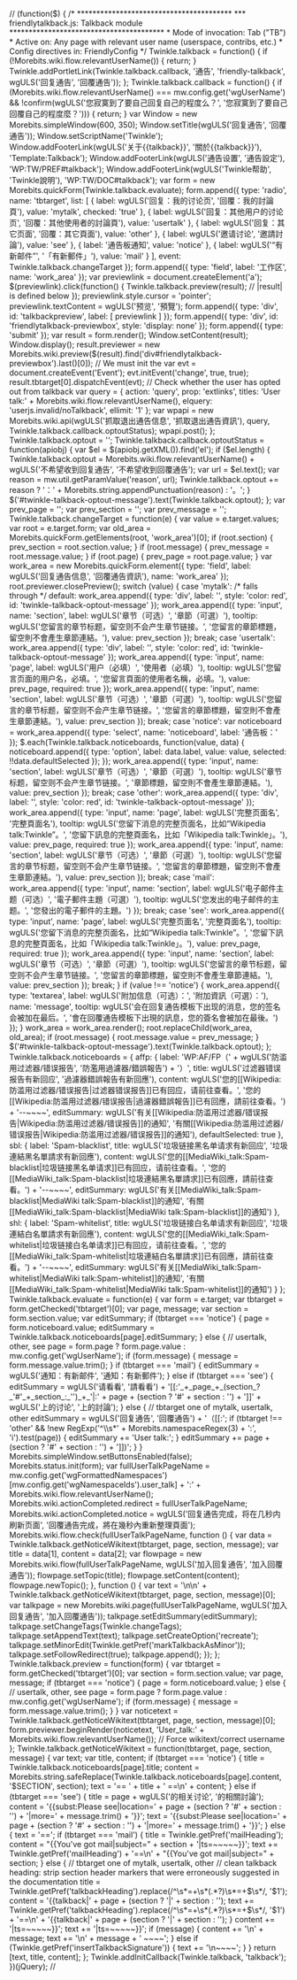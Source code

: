 // <nowiki>


(function($) {


/*
 ****************************************
 *** friendlytalkback.js: Talkback module
 ****************************************
 * Mode of invocation:     Tab ("TB")
 * Active on:              Any page with relevant user name (userspace, contribs, etc.)
 * Config directives in:   FriendlyConfig
 */

Twinkle.talkback = function() {

	if (!Morebits.wiki.flow.relevantUserName()) {
		return;
	}

	Twinkle.addPortletLink(Twinkle.talkback.callback, '通告', 'friendly-talkback', wgULS('回复通告', '回覆通告'));
};

Twinkle.talkback.callback = function() {
	if (Morebits.wiki.flow.relevantUserName() === mw.config.get('wgUserName') && !confirm(wgULS('您寂寞到了要自己回复自己的程度么？', '您寂寞到了要自己回覆自己的程度麼？'))) {
		return;
	}

	var Window = new Morebits.simpleWindow(600, 350);
	Window.setTitle(wgULS('回复通告', '回覆通告'));
	Window.setScriptName('Twinkle');
	Window.addFooterLink(wgULS('关于{{talkback}}', '關於{{talkback}}'), 'Template:Talkback');
	Window.addFooterLink(wgULS('通告设置', '通告設定'), 'WP:TW/PREF#talkback');
	Window.addFooterLink(wgULS('Twinkle帮助', 'Twinkle說明'), 'WP:TW/DOC#talkback');

	var form = new Morebits.quickForm(Twinkle.talkback.evaluate);

	form.append({ type: 'radio', name: 'tbtarget',
		list: [
			{
				label: wgULS('回复：我的讨论页', '回覆：我的討論頁'),
				value: 'mytalk',
				checked: 'true'
			},
			{
				label: wgULS('回复：其他用户的讨论页', '回覆：其他使用者的討論頁'),
				value: 'usertalk'
			},
			{
				label: wgULS('回复：其它页面', '回覆：其它頁面'),
				value: 'other'
			},
			{
				label: wgULS('邀请讨论', '邀請討論'),
				value: 'see'
			},
			{
				label: '通告板通知',
				value: 'notice'
			},
			{
				label: wgULS('“有新邮件”', '「有新郵件」'),
				value: 'mail'
			}
		],
		event: Twinkle.talkback.changeTarget
	});

	form.append({
		type: 'field',
		label: '工作区',
		name: 'work_area'
	});

	var previewlink = document.createElement('a');
	$(previewlink).click(function() {
		Twinkle.talkback.preview(result);  // |result| is defined below
	});
	previewlink.style.cursor = 'pointer';
	previewlink.textContent = wgULS('预览', '預覽');
	form.append({ type: 'div', id: 'talkbackpreview', label: [ previewlink ] });
	form.append({ type: 'div', id: 'friendlytalkback-previewbox', style: 'display: none' });

	form.append({ type: 'submit' });

	var result = form.render();
	Window.setContent(result);
	Window.display();
	result.previewer = new Morebits.wiki.preview($(result).find('div#friendlytalkback-previewbox').last()[0]);

	// We must init the
	var evt = document.createEvent('Event');
	evt.initEvent('change', true, true);
	result.tbtarget[0].dispatchEvent(evt);

	// Check whether the user has opted out from talkback
	var query = {
		action: 'query',
		prop: 'extlinks',
		titles: 'User talk:' + Morebits.wiki.flow.relevantUserName(),
		elquery: 'userjs.invalid/noTalkback',
		ellimit: '1'
	};
	var wpapi = new Morebits.wiki.api(wgULS('抓取退出通告信息', '抓取退出通告資訊'), query, Twinkle.talkback.callback.optoutStatus);
	wpapi.post();
};

Twinkle.talkback.optout = '';

Twinkle.talkback.callback.optoutStatus = function(apiobj) {
	var $el = $(apiobj.getXML()).find('el');
	if ($el.length) {
		Twinkle.talkback.optout = Morebits.wiki.flow.relevantUserName() + wgULS('不希望收到回复通告', '不希望收到回覆通告');
		var url = $el.text();
		var reason = mw.util.getParamValue('reason', url);
		Twinkle.talkback.optout += reason ? '：' + Morebits.string.appendPunctuation(reason) : '。';
	}
	$('#twinkle-talkback-optout-message').text(Twinkle.talkback.optout);
};

var prev_page = '';
var prev_section = '';
var prev_message = '';

Twinkle.talkback.changeTarget = function(e) {
	var value = e.target.values;
	var root = e.target.form;
	var old_area = Morebits.quickForm.getElements(root, 'work_area')[0];

	if (root.section) {
		prev_section = root.section.value;
	}
	if (root.message) {
		prev_message = root.message.value;
	}
	if (root.page) {
		prev_page = root.page.value;
	}

	var work_area = new Morebits.quickForm.element({
		type: 'field',
		label: wgULS('回复通告信息', '回覆通告資訊'),
		name: 'work_area'
	});

	root.previewer.closePreview();

	switch (value) {
		case 'mytalk':
			/* falls through */
		default:
			work_area.append({
				type: 'div',
				label: '',
				style: 'color: red',
				id: 'twinkle-talkback-optout-message'
			});
			work_area.append({
				type: 'input',
				name: 'section',
				label: wgULS('章节（可选）', '章節（可選）'),
				tooltip: wgULS('您留言的章节标题，留空则不会产生章节链接。', '您留言的章節標題，留空則不會產生章節連結。'),
				value: prev_section
			});
			break;

		case 'usertalk':
			work_area.append({
				type: 'div',
				label: '',
				style: 'color: red',
				id: 'twinkle-talkback-optout-message'
			});
			work_area.append({
				type: 'input',
				name: 'page',
				label: wgULS('用户（必填）', '使用者（必填）'),
				tooltip: wgULS('您留言页面的用户名，必填。', '您留言頁面的使用者名稱，必填。'),
				value: prev_page,
				required: true
			});

			work_area.append({
				type: 'input',
				name: 'section',
				label: wgULS('章节（可选）', '章節（可選）'),
				tooltip: wgULS('您留言的章节标题，留空则不会产生章节链接。', '您留言的章節標題，留空則不會產生章節連結。'),
				value: prev_section
			});
			break;

		case 'notice':
			var noticeboard = work_area.append({
				type: 'select',
				name: 'noticeboard',
				label: '通告板：'
			});

			$.each(Twinkle.talkback.noticeboards, function(value, data) {
				noticeboard.append({
					type: 'option',
					label: data.label,
					value: value,
					selected: !!data.defaultSelected
				});
			});

			work_area.append({
				type: 'input',
				name: 'section',
				label: wgULS('章节（可选）', '章節（可選）'),
				tooltip: wgULS('章节标题，留空则不会产生章节链接。', '章節標題，留空則不會產生章節連結。'),
				value: prev_section
			});
			break;

		case 'other':
			work_area.append({
				type: 'div',
				label: '',
				style: 'color: red',
				id: 'twinkle-talkback-optout-message'
			});
			work_area.append({
				type: 'input',
				name: 'page',
				label: wgULS('完整页面名', '完整頁面名'),
				tooltip: wgULS('您留下消息的完整页面名，比如“Wikipedia talk:Twinkle”。', '您留下訊息的完整頁面名，比如「Wikipedia talk:Twinkle」。'),
				value: prev_page,
				required: true
			});

			work_area.append({
				type: 'input',
				name: 'section',
				label: wgULS('章节（可选）', '章節（可選）'),
				tooltip: wgULS('您留言的章节标题，留空则不会产生章节链接。', '您留言的章節標題，留空則不會產生章節連結。'),
				value: prev_section
			});
			break;

		case 'mail':
			work_area.append({
				type: 'input',
				name: 'section',
				label: wgULS('电子邮件主题（可选）', '電子郵件主題（可選）'),
				tooltip: wgULS('您发出的电子邮件的主题。', '您發出的電子郵件的主題。')
			});
			break;

		case 'see':
			work_area.append({
				type: 'input',
				name: 'page',
				label: wgULS('完整页面名', '完整頁面名'),
				tooltip: wgULS('您留下消息的完整页面名，比如“Wikipedia talk:Twinkle”。', '您留下訊息的完整頁面名，比如「Wikipedia talk:Twinkle」。'),
				value: prev_page,
				required: true
			});
			work_area.append({
				type: 'input',
				name: 'section',
				label: wgULS('章节（可选）', '章節（可選）'),
				tooltip: wgULS('您留言的章节标题，留空则不会产生章节链接。', '您留言的章節標題，留空則不會產生章節連結。'),
				value: prev_section
			});
			break;
	}

	if (value !== 'notice') {
		work_area.append({ type: 'textarea', label: wgULS('附加信息（可选）：', '附加資訊（可選）：'), name: 'message', tooltip: wgULS('会在回复通告模板下出现的消息，您的签名会被加在最后。', '會在回覆通告模板下出現的訊息，您的簽名會被加在最後。') });
	}

	work_area = work_area.render();
	root.replaceChild(work_area, old_area);
	if (root.message) {
		root.message.value = prev_message;
	}

	$('#twinkle-talkback-optout-message').text(Twinkle.talkback.optout);
};

Twinkle.talkback.noticeboards = {
	affp: {
		label: 'WP:AF/FP（' + wgULS('防滥用过滤器/错误报告', '防濫用過濾器/錯誤報告') + '）',
		title: wgULS('过滤器错误报告有新回应', '過濾器錯誤報告有新回應'),
		content: wgULS('您的[[Wikipedia:防滥用过滤器/错误报告|过滤器错误报告]]已有回应，请前往查看。', '您的[[Wikipedia:防滥用过滤器/错误报告|過濾器錯誤報告]]已有回應，請前往查看。') + '--~~~~',
		editSummary: wgULS('有关[[Wikipedia:防滥用过滤器/错误报告|Wikipedia:防滥用过滤器/错误报告]]的通知', '有關[[Wikipedia:防滥用过滤器/错误报告|Wikipedia:防滥用过滤器/错误报告]]的通知'),
		defaultSelected: true
	},
	sbl: {
		label: 'Spam-blacklist',
		title: wgULS('垃圾链接黑名单请求有新回应', '垃圾連結黑名單請求有新回應'),
		content: wgULS('您的[[MediaWiki_talk:Spam-blacklist|垃圾链接黑名单请求]]已有回应，请前往查看。', '您的[[MediaWiki_talk:Spam-blacklist|垃圾連結黑名單請求]]已有回應，請前往查看。') + '--~~~~',
		editSummary: wgULS('有关[[MediaWiki_talk:Spam-blacklist|MediaWiki talk:Spam-blacklist]]的通知', '有關[[MediaWiki_talk:Spam-blacklist|MediaWiki talk:Spam-blacklist]]的通知')
	},
	shl: {
		label: 'Spam-whitelist',
		title: wgULS('垃圾链接白名单请求有新回应', '垃圾連結白名單請求有新回應'),
		content: wgULS('您的[[MediaWiki_talk:Spam-whitelist|垃圾链接白名单请求]]已有回应，请前往查看。', '您的[[MediaWiki_talk:Spam-whitelist|垃圾連結白名單請求]]已有回應，請前往查看。') + '--~~~~',
		editSummary: wgULS('有关[[MediaWiki_talk:Spam-whitelist|MediaWiki talk:Spam-whitelist]]的通知', '有關[[MediaWiki_talk:Spam-whitelist|MediaWiki talk:Spam-whitelist]]的通知')
	}
};

Twinkle.talkback.evaluate = function(e) {
	var form = e.target;
	var tbtarget = form.getChecked('tbtarget')[0];
	var page, message;
	var section = form.section.value;

	var editSummary;
	if (tbtarget === 'notice') {
		page = form.noticeboard.value;
		editSummary = Twinkle.talkback.noticeboards[page].editSummary;
	} else {

		// usertalk, other, see
		page = form.page ? form.page.value : mw.config.get('wgUserName');
		if (form.message) {
			message = form.message.value.trim();
		}

		if (tbtarget === 'mail') {
			editSummary = wgULS('通知：有新邮件', '通知：有新郵件');
		} else if (tbtarget === 'see') {
			editSummary = wgULS('请看看', '請看看') + '[[:'_+_page_+_(section_?_'#'_+_section_:_'')_+_'|:' + page + (section ? '#' + section : '') + ']]' + wgULS('上的讨论', '上的討論');
		} else {  // tbtarget one of mytalk, usertalk, other
			editSummary = wgULS('回复通告', '回覆通告') + '（[[:';
			if (tbtarget !== 'other' && !new RegExp('^\\s*' + Morebits.namespaceRegex(3) + ':', 'i').test(page)) {
				editSummary += 'User talk:';
			}
			editSummary += page + (section ? '#' + section : '') + ']])';
		}
	}

	Morebits.simpleWindow.setButtonsEnabled(false);
	Morebits.status.init(form);

	var fullUserTalkPageName = mw.config.get('wgFormattedNamespaces')[mw.config.get('wgNamespaceIds').user_talk] + ':' + Morebits.wiki.flow.relevantUserName();

	Morebits.wiki.actionCompleted.redirect = fullUserTalkPageName;
	Morebits.wiki.actionCompleted.notice = wgULS('回复通告完成，将在几秒内刷新页面', '回覆通告完成，將在幾秒內重新整理頁面');

	Morebits.wiki.flow.check(fullUserTalkPageName, function () {
		var data = Twinkle.talkback.getNoticeWikitext(tbtarget, page, section, message);
		var title = data[1], content = data[2];

		var flowpage = new Morebits.wiki.flow(fullUserTalkPageName, wgULS('加入回复通告', '加入回覆通告'));
		flowpage.setTopic(title);
		flowpage.setContent(content);
		flowpage.newTopic();
	}, function () {
		var text = '\n\n' + Twinkle.talkback.getNoticeWikitext(tbtarget, page, section, message)[0];

		var talkpage = new Morebits.wiki.page(fullUserTalkPageName, wgULS('加入回复通告', '加入回覆通告'));

		talkpage.setEditSummary(editSummary);
		talkpage.setChangeTags(Twinkle.changeTags);
		talkpage.setAppendText(text);
		talkpage.setCreateOption('recreate');
		talkpage.setMinorEdit(Twinkle.getPref('markTalkbackAsMinor'));
		talkpage.setFollowRedirect(true);
		talkpage.append();
	});
};

Twinkle.talkback.preview = function(form) {
	var tbtarget = form.getChecked('tbtarget')[0];
	var section = form.section.value;
	var page, message;

	if (tbtarget === 'notice') {
		page = form.noticeboard.value;
	} else {
		// usertalk, other, see
		page = form.page ? form.page.value : mw.config.get('wgUserName');
		if (form.message) {
			message = form.message.value.trim();
		}
	}

	var noticetext = Twinkle.talkback.getNoticeWikitext(tbtarget, page, section, message)[0];
	form.previewer.beginRender(noticetext, 'User_talk:' + Morebits.wiki.flow.relevantUserName()); // Force wikitext/correct username
};

Twinkle.talkback.getNoticeWikitext = function(tbtarget, page, section, message) {
	var text;
	var title, content;
	if (tbtarget === 'notice') {
		title = Twinkle.talkback.noticeboards[page].title;
		content = Morebits.string.safeReplace(Twinkle.talkback.noticeboards[page].content, '$SECTION', section);
		text = '== ' + title + ' ==\n' + content;
	} else if (tbtarget === 'see') {
		title = page + wgULS('的相关讨论', '的相關討論');
		content = '{{subst:Please see|location=' + page + (section ? '#' + section : '') + '|more=' + message.trim() + '}}';
		text = '{{subst:Please see|location=' + page + (section ? '#' + section : '') + '|more=' + message.trim() + '}}';
	} else {
		text = '==';
		if (tbtarget === 'mail') {
			title = Twinkle.getPref('mailHeading');
			content = "{{You've got mail|subject=" + section + '|ts=~~~~~}}';
			text += Twinkle.getPref('mailHeading') + '==\n' + "{{You've got mail|subject=" + section;
		} else {  // tbtarget one of mytalk, usertalk, other
			// clean talkback heading: strip section header markers that were erroneously suggested in the documentation
			title = Twinkle.getPref('talkbackHeading').replace(/^\s*=+\s*(.*?)\s*=+$\s*/, '$1');
			content = '{{talkback|' + page + (section ? '|' + section : '');
			text += Twinkle.getPref('talkbackHeading').replace(/^\s*=+\s*(.*?)\s*=+$\s*/, '$1') +
				'==\n' + '{{talkback|' + page + (section ? '|' + section : '');
		}
		content += '|ts=~~~~~}}';
		text += '|ts=~~~~~}}';

		if (message) {
			content += '\n' + message;
			text += '\n' + message + '  ~~~~';
		} else if (Twinkle.getPref('insertTalkbackSignature')) {
			text += '\n~~~~';
		}
	}
	return [text, title, content];
};

Twinkle.addInitCallback(Twinkle.talkback, 'talkback');
})(jQuery);


// </nowiki>